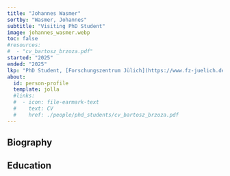 ```yaml
---
title: "Johannes Wasmer"
sortby: "Wasmer, Johannes"
subtitle: "Visiting PhD Student"
image: johannes_wasmer.webp
toc: false
#resources: 
#  - "cv_bartosz_brzoza.pdf"
started: "2025"
ended: "2025"
lkp: "PhD Student, [Forschungszentrum Jülich](https://www.fz-juelich.de/en)"
about:
  id: person-profile
  template: jolla
  #links:
  #  - icon: file-earmark-text
  #    text: CV
  #    href: ./people/phd_students/cv_bartosz_brzoza.pdf
---
```


:::{#person-profile}
:::

## Biography

## Education
